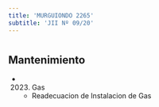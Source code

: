 ```yaml
---
title: 'MURGUIONDO 2265'
subtitle: 'JII Nº 09/20'
---
```


#


## Mantenimiento

*  (2023) Gas 
    + Readecuacion de Instalacion de Gas



